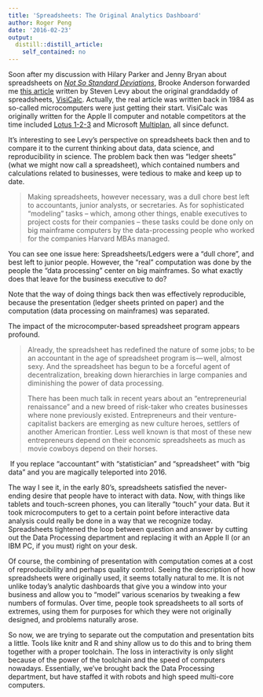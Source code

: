 ```yaml
---
title: 'Spreadsheets: The Original Analytics Dashboard'
author: Roger Peng
date: '2016-02-23'
output:
  distill::distill_article:
    self_contained: no
---
```


Soon after my discussion with Hilary Parker and Jenny Bryan about spreadsheets on _[Not So Standard Deviations](https://soundcloud.com/nssd-podcast)_, Brooke Anderson forwarded me [this article](https://backchannel.com/a-spreadsheet-way-of-knowledge-8de60af7146e#.gj4f2bod4) written by Steven Levy about the original granddaddy of spreadsheets, [VisiCalc](https://en.wikipedia.org/wiki/VisiCalc). Actually, the real article was written back in 1984 as so-called microcomputers were just getting their start. VisiCalc was originally written for the Apple II computer and notable competitors at the time included [Lotus 1-2-3](https://en.wikipedia.org/wiki/Lotus_1-2-3) and Microsoft [Multiplan](https://en.wikipedia.org/wiki/Multiplan), all since defunct.

It's interesting to see Levy's perspective on spreadsheets back then and to compare it to the current thinking about data, data science, and reproducibility in science. The problem back then was "ledger sheets" (what we might now call a spreadsheet), which contained numbers and calculations related to businesses, were tedious to make and keep up to date.

> Making spreadsheets, however necessary, was a dull chore best left to accountants, junior analysts, or secretaries. As for sophisticated “modeling” tasks – which, among other things, enable executives to project costs for their companies – these tasks could be done only on big mainframe computers by the data-processing people who worked for the companies Harvard MBAs managed.

You can see one issue here: Spreadsheets/Ledgers were a "dull chore", and best left to junior people. However, the "real" computation was done by the people the "data processing" center on big mainframes. So what exactly does that leave for the business executive to do?

Note that the way of doing things back then was effectively reproducible, because the presentation (ledger sheets printed on paper) and the computation (data processing on mainframes) was separated.

The impact of the microcomputer-based spreadsheet program appears profound.

> <p id="9424" class="graf--p graf-after--p">
>   Already, the spreadsheet has redefined the nature of some jobs; to be an accountant in the age of spreadsheet program is — well, almost sexy. And the spreadsheet has begun to be a forceful agent of decentralization, breaking down hierarchies in large companies and diminishing the power of data processing.
> </p>
> 
> <p class="graf--p graf-after--p">
>   There has been much talk in recent years about an “entrepreneurial renaissance” and a new breed of risk-taker who creates businesses where none previously existed. Entrepreneurs and their venture-capitalist backers are emerging as new culture heroes, settlers of another American frontier. Less well known is that most of these new entrepreneurs depend on their economic spreadsheets as much as movie cowboys depend on their horses.
> </p>

<p class="graf--p graf-after--p">
   If you replace "accountant" with "statistician" and "spreadsheet" with "big data" and you are magically teleported into 2016.
</p>

<p class="graf--p graf-after--p">
  The way I see it, in the early 80's, spreadsheets satisfied the never-ending desire that people have to interact with data. Now, with things like tablets and touch-screen phones, you can literally "touch" your data. But it took microcomputers to get to a certain point before interactive data analysis could really be done in a way that we recognize today. Spreadsheets tightened the loop between question and answer by cutting out the Data Processing department and replacing it with an Apple II (or an IBM PC, if you must) right on your desk.
</p>

<p class="graf--p graf-after--p">
  Of course, the combining of presentation with computation comes at a cost of reproducibility and perhaps quality control. Seeing the description of how spreadsheets were originally used, it seems totally natural to me. It is not unlike today's analytic dashboards that give you a window into your business and allow you to "model" various scenarios by tweaking a few numbers of formulas. Over time, people took spreadsheets to all sorts of extremes, using them for purposes for which they were not originally designed, and problems naturally arose.
</p>

<p class="graf--p graf-after--p">
  So now, we are trying to separate out the computation and presentation bits a little. Tools like knitr and R and shiny allow us to do this and to bring them together with a proper toolchain. The loss in interactivity is only slight because of the power of the toolchain and the speed of computers nowadays. Essentially, we've brought back the Data Processing department, but have staffed it with robots and high speed multi-core computers.
</p>
